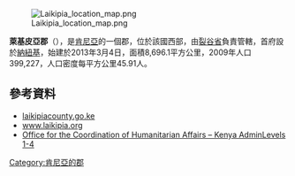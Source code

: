 [[Image:Laikipia_location_map.png|right]]

'''萊基皮亞郡'''（{{lang-sw|Wilaya ya Laikipia}}），是[[肯尼亞|肯尼亞]]的一個郡，位於該國西部，由[[裂谷省|裂谷省]]負責管轄，首府設於[[納紐基|納紐基]]，始建於2013年3月4日，面積8,696.1平方公里，2009年人口399,227，人口密度每平方公里45.91人。

==參考資料==
*[https://web.archive.org/web/20140201121608/http://www.laikipiacounty.go.ke/ laikipiacounty.go.ke]
* [http://www.laikipia.org/ www.laikipia.org] {{Wayback|url=http://www.laikipia.org/ |date=20150707101312 }}
* [http://ochaonline.un.org/OchaLinkClick.aspx?link=ocha&docid=1086876 Office for the Coordination of Humanitarian Affairs – Kenya AdminLevels 1-4] {{Wayback|url=http://ochaonline.un.org/OchaLinkClick.aspx?link=ocha&docid=1086876 |date=20110521063011 }}

{{coord|0|5|N|36|40|E|type:adm2nd_region:KE-700|display=title}}

{{Kenya-geo-stub}}
[[Category:肯尼亞的郡|Category:肯尼亞的郡]]